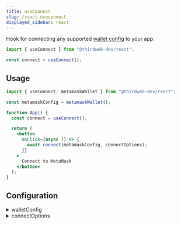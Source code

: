 ```yaml
---
title: useConnect
slug: /react.useconnect
displayed_sidebar: react
---
```


Hook for connecting any supported [wallet config](/react/connecting-wallets) to your app.

```jsx
import { useConnect } from "@thirdweb-dev/react";

const connect = useConnect();
```

## Usage

```jsx
import { useConnect, metamaskWallet } from "@thirdweb-dev/react";

const metamaskConfig = metamaskWallet();

function App() {
  const connect = useConnect();

  return (
    <button
      onClick={async () => {
        await connect(metamaskConfig, connectOptions);
      }}
    >
      Connect to MetaMask
    </button>
  );
}
```

## Configuration

<details>
  <summary>walletConfig </summary>
  <div>

The wallet to connect to your app with.

Must be of type `WalletConfig`.

[Learn more about the available wallet options](/react/connecting-wallets).

</div>
</details>

<details>
  <summary>connectOptions </summary>
  <div>

`connectOptions` depends on the wallet you are connecting.

If you are using typescript, `connect` will automatically infer the type of `connectOptions` based on the `walletConfig` you pass in.

</div>
</details>
